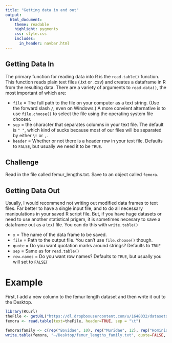 ```yaml
---
title: "Getting data in and out"
output: 
  html_document:
    theme: readable
    highlight: pygments
    css: style.css
    includes:
      in_header: navbar.html
---
```

## Getting Data In

The primary function for reading data into R is the `read.table()` function.  This function reads plain text files (.txt or .csv) and creates a dataframe in R from the resulting data.  There are a variety of arguments to `read.data()`, the most important of which are:

*  `file` = The full path to the file on your computer as a text string. (Use the forward slash `/`, even on Windows.) A more convient alternative is to use `file.choose()` to select the file using the operating system file chooser.
*  `sep` = the character that separates columns in your text file.  The default is `" "`, which kind of sucks because most of our files will be separated by either `\t` or `,`.
*  `header` = Whether or not there is a header row in your text file.  Defaults to `FALSE`, but usually we need it to be `TRUE`.

## Challenge

Read in the file called femur_lengths.txt. Save to an object called `femora`.

## Getting Data Out

Usually, I would recommend not writing out modified data frames to text files.  Far better to have a single input file, and to do all necessary manipulations in your saved R script file. But, if you have huge datasets or need to use another statistical prigem, it is sometimes necesary to save a dataframe out as a text file.  You can do this with `write.table()`

*  `x` = The name of the data frame to be saved. 
*  `file` = Path to the output file.  You can't use `file.choose()` though.
*  `quote` = Do you want quotation marks around strings? Defaults to `TRUE`
*  `sep` = Same as for `read.table()`
*  `row.names` = Do you want row names?  Defaults to `TRUE`, but usually you will set to `FALSE`/

# Example

First, I add a new column to the femur length dataset and then write it out to the Desktop.

```r
library(RCurl)
theFile <- getURL("https://dl.dropboxusercontent.com/u/1648032/datasets_for_R_course/femur_lengths.txt")
femora <- read.table(text=theFile, header=TRUE, sep = "\t")
```

```r
femora$family <- c(rep("Bovidae", 10), rep("Muridae", 12), rep("Hominidae", 18))
write.table(femora, "~/Desktop/femur_lengths_family.txt", quote=FALSE, sep="\t", row.names=FALSE)
```